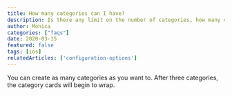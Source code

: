 ```yaml
---
title: How many categories can I have?
description: Is there any limit on the number of categories, how many can I create?
author: Monica
categories: ["faqs"]
date: 2020-03-15
featured: false
tags: [ios]
relatedArticles: ['configuration-options']
---
```


You can create as many categories as you want to. After three categories,
the category cards will begin to wrap.
